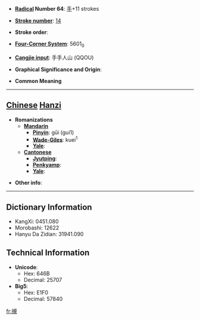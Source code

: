 * '''[[Wiktionary:Chinese radical index| Radical]] Number 64''': [[Wiktionary:Chinese radical index 手|手]]+11 strokes

* '''[[Wiktionary:Chinese total strokes index|Stroke number]]''': [[Wiktionary:Chinese total strokes index 14|14]]

* '''Stroke order''': 

* '''[[Wiktionary:Chinese four corner index|Four-Corner System]]''': 5601<sub>0</sub>

* '''[[Wiktionary:Chinese Cangjie index|Cangjie input]]''': 手手人山 (QQOU)

* '''Graphical Significance and Origin''': 

* '''Common Meaning'''

----

== [[Chinese]] [[Hanzi]] ==

* '''Romanizations'''
** '''[[Mandarin]]'''
*** '''[[Pinyin]]''': gūi (gui1)
*** '''[[Wade-Giles]]''': kuei<sup>1</sup>
*** '''[[Yale]]''': 
** '''[[Cantonese]]'''
*** '''[[Jyutping]]''':
*** '''[[Penkyamp]]''': 
*** '''[[Yale]]''': 

* '''Other info''': 

----

== Dictionary Information ==

* KangXi: 0451.080
* Morobashi: 12622
* Hanyu Da Zidian: 31941.090

== Technical Information ==

* '''Unicode''':
** Hex: 646B
** Decimal: 25707
* '''Big5''':
** Hex: E1F0
** Decimal: 57840

[[fr:摫]]